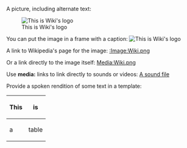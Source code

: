 
A picture, including alternate text:

[[Image:Wiki.png|This is Wiki's logo]]

You can put the image in a frame with a caption:
[[Image:Wiki.png|frame|This is Wiki's logo]]


A link to Wikipedia's page for the image:
[[:Image:Wiki.png]]

Or a link directly to the image itself:
[[Media:Wiki.png]]


Use '''media:''' links to link
directly to sounds or videos:
[[media:Classical guitar scale.ogg|A sound file]]


Provide a spoken rendition of some text in a template:
{{listen
 |title    = Flow my tears
 |filename = Flow my tears.ogg
 |filesize = 583KB
}}


{| border="1" cellspacing="0" cellpadding="5" align="center"
! This
! is
|- 
| a
| table
|}



